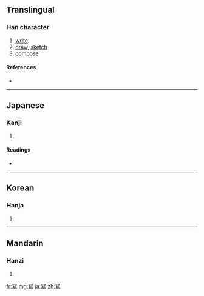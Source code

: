 {{also|寫}}
==Translingual==

===Han character===
{{Han char|rn=14|rad=冖|as=12|sn=14|four=|canj=月竹X火 (BHXF)}}

# [[write]]
# [[draw]], [[sketch]]
# [[compose]]

====References====
* {{Han ref|kx=0131.071|dj=0294.030|hdz=10306.031|uh=51A9|ud=20905}}

----

==Japanese==

===Kanji===
{{ja-kanji|grade=|rs=冖12}}

# {{defn|Japanese|sort=冖12}}

====Readings====
* {{ja-readings|on=[[しゃ]] (sha)|kun=[[うつす]] (utsusu), [[かきうつす]] (kakiutsusu)}}

----

==Korean==

===Hanja===
{{ko-hanja|hangeul=사|rv=sa|mr=sa}}

# {{defn|Korean|sort=冖12}}

----

==Mandarin==

===Hanzi===
{{cmn-hanzi|pin=[[xiě]] ([[xie3]])|wg=hsieh<sup>3</sup>}}

# {{defn|Mandarin|sort=冖12}}

[[fr:冩]]
[[mg:冩]]
[[ja:冩]]
[[zh:冩]]